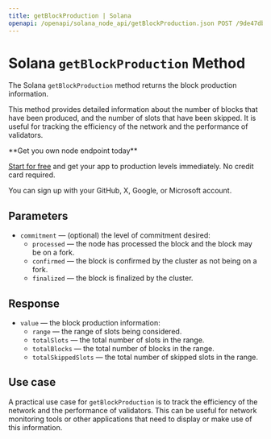---
title: getBlockProduction | Solana
openapi: /openapi/solana_node_api/getBlockProduction.json POST /9de47db917d4f69168e3fed02217d15b
---

# Solana `getBlockProduction` Method

The Solana `getBlockProduction` method returns the block production information.

This method provides detailed information about the number of blocks that have been produced, and the number of slots that have been skipped. It is useful for tracking the efficiency of the network and the performance of validators.

<Check>
**Get you own node endpoint today**

[Start for free](https://console.chainstack.com/) and get your app to production levels immediately. No credit card required.

You can sign up with your GitHub, X, Google, or Microsoft account.
</Check>


## Parameters

* `commitment` — (optional) the level of commitment desired:
  + `processed` — the node has processed the block and the block may be on a fork.
  + `confirmed` — the block is confirmed by the cluster as not being on a fork.
  + `finalized` — the block is finalized by the cluster.

## Response

* `value` — the block production information:
  + `range` — the range of slots being considered.
  + `totalSlots` — the total number of slots in the range.
  + `totalBlocks` — the total number of blocks in the range.
  + `totalSkippedSlots` — the total number of skipped slots in the range.

## Use case

A practical use case for `getBlockProduction` is to track the efficiency of the network and the performance of validators. This can be useful for network monitoring tools or other applications that need to display or make use of this information.
